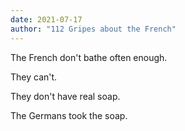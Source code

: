 ```yaml
---
date: 2021-07-17
author: "112 Gripes about the French"
---
```


The French don't bathe often enough. 

They can't.

They don't have real soap. 

The Germans took the soap.
